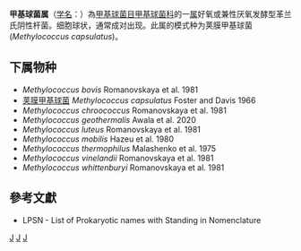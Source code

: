 {{Automatic taxobox
| taxon = Methylococcus
| authority = Foster and Davis，1966
| type species = 荚膜甲基球菌<br>''Methylococcus capsulatus''
| type species authority = Foster and Davis, 1966
}}
'''甲基球菌属'''（[[学名|学名]]：{{lang|la|''Methylococcus''}}）為[[甲基球菌目|甲基球菌目]][[甲基球菌科|甲基球菌科]]的一[[属|属]]好氧或兼性厌氧发酵型革兰氏阴性杆菌。细胞球状，通常成对出现。此属的模式种为荚膜甲基球菌(''Methylococcus capsulatus'')。

==下属物种==
* ''Methylococcus bovis'' Romanovskaya et al. 1981
* [[荚膜甲基球菌|荚膜甲基球菌]] ''Methylococcus capsulatus'' Foster and Davis 1966
* ''Methylococcus chroococcus'' Romanovskaya et al. 1981
* ''Methylococcus geothermalis'' Awala et al. 2020
* ''Methylococcus luteus'' Romanovskaya et al. 1981
* ''Methylococcus mobilis'' Hazeu et al. 1980
* ''Methylococcus thermophilus'' Malashenko et al. 1975
* ''Methylococcus vinelandii'' Romanovskaya et al. 1981
* ''Methylococcus whittenburyi'' Romanovskaya et al. 1981

==參考文獻==
{{reflist}}
* LPSN - List of Prokaryotic names with Standing in Nomenclature

{{taxonbar}}

[[Category:革兰氏阴性菌|J]]
[[Category:_甲基球菌科|J]]
[[Category:1966年描述的分类群|J]]